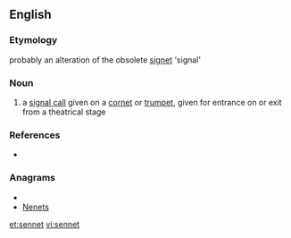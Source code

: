 ==English==

===Etymology===
probably an alteration of the obsolete [[signet]] 'signal' 

===Noun===
{{en-noun|s}} 
# a [[signal call]] given on a [[cornet]] or [[trumpet]], given for entrance on or exit from a theatrical stage 

===References===
* {{R:Webster NCD 1967}}

===Anagrams===
* {{alphagram|eennst}}
* [[Nenets#English|Nenets]]

[[et:sennet]]
[[vi:sennet]]